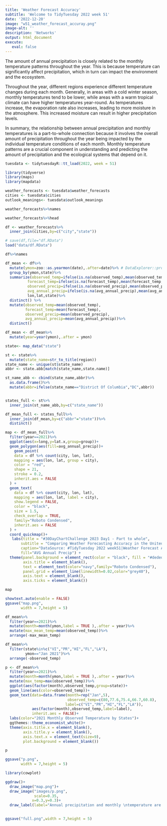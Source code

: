 ```yaml
---
title: 'Weather Forecast Accuracy'
subtitle: 'Welcome to TidyTuesday 2022 week 51'
date: '2022-12-20'
image: "w51_weather_forecast_accuray.png"
image-alt: ''
description: 'Networks'
output: html_document
execute: 
   eval: false
---
```





The amount of annual precipitation is closely related to the monthly temperature patterns throughout the year. This is because temperature can significantly affect precipitation, which in turn can impact the environment and the ecosystem.

Throughout the year, different regions experience different temperature changes during each month. Generally, in areas with a cold winter season, monthly temperatures tend to be lower, while areas with a warm tropical climate can have higher temperatures year-round. As temperatures increase, the evaporation rate also increases, leading to more moisture in the atmosphere. This increased moisture can result in higher precipitation levels.

In summary, the relationship between annual precipitation and monthly temperatures is a part-to-whole connection because it involves the overall amount of precipitation throughout the year being impacted by the individual temperature conditions of each month. Monthly temperature patterns are a crucial component in understanding and predicting the amount of precipitation and the ecological systems that depend on it.

```r
tuesdata <- tidytuesdayR::tt_load(2022, week = 51)
```

```r
library(tidyverse)
library(maps)
library(mapdata)
```

```r
weather_forecasts <- tuesdata$weather_forecasts
cities <- tuesdata$cities
outlook_meanings<- tuesdata$outlook_meanings
```

```r
weather_forecasts%>%names
```

```r
weather_forecasts%>%head
```

```r
df <- weather_forecasts%>%
  inner_join(cities,by=c("city","state"))
```

```r
# save(df,file="df.RData")
load("data/df.RData")

df%>%names
```

```r
df_mean <- df%>%
  mutate(ymon=zoo::as.yearmon(date),.after=date)%>% # DataExplorer::profile_missing()
  group_by(ymon,state)%>%
  summarize(observed_temp=ifelse(is.na(observed_temp),mean(observed_temp,na.rm = TRUE),observed_temp),
          forecast_temp=ifelse(is.na(forecast_temp),mean(forecast_temp,na.rm = TRUE),forecast_temp),
          observed_precip=ifelse(is.na(observed_precip),mean(observed_precip,na.rm = TRUE),observed_precip),
          avg_annual_precip=ifelse(is.na(avg_annual_precip),mean(avg_annual_precip,na.rm = TRUE),avg_annual_precip),
          lon,lat,state)%>%
  distinct() %>%
  mutate(observed_temp=mean(observed_temp),
         forecast_temp=mean(forecast_temp),
         observed_precip=mean(observed_precip),
         avg_annual_precip=mean(avg_annual_precip))%>%
  distinct() 

df_mean <- df_mean%>%
  mutate(year=year(ymon),.after = ymon)
```

```r
state<- map_data("state")

st <- state%>%
  mutate(state_name=str_to_title(region))
state_name <- unique(st$state_name)
abbr <- state.abb[match(state_name,state.name)]

st_name_abb <- cbind(state_name,abbr)%>%
  as.data.frame()%>%
  mutate(abbr=ifelse(state_name=="District Of Columbia","DC",abbr))


states_full <- st%>%
  inner_join(st_name_abb,by=c("state_name"))
```

```r
df_mean_full <- states_full%>%
  inner_join(df_mean,by=c("abbr"="state"))%>%
  distinct()
```

```r
map <- df_mean_full%>%
  filter(year==2021)%>%
  ggplot(aes(x=long,y=lat.x,group=group))+
  geom_polygon(aes(fill=avg_annual_precip))+
    geom_point(
    data = df %>% count(city, lon, lat),
    mapping = aes(lon, lat, group = city),
    color = "red",
    shape = 21,
    stroke = 0.2,
    inherit.aes = FALSE
  ) +
  geom_text(
    data = df %>% count(city, lon, lat),
    mapping = aes(lon, lat, label = city),
    show.legend = FALSE,
    color = "black",
    size = 1.5,
    check_overlap = TRUE,
    family="Roboto Condensed",
    inherit.aes = FALSE
  ) +
  coord_quickmap()+
   labs(title = "#30DayChartChallenge 2023 Day1 - Part to whole",
       subtitle = "Comparing Weather Forecasting Accuracy in the United States",
       caption="DataSource: #TidyTuesday 2022 week51|Weather Forecast Accuracy\nDataViz: Federica Gazzelloni #30DayChartChallenge 2023 Day1",
       fill="AVG Annual Precip") +
  theme(panel.background = element_rect(color = "black", fill = "#dedede"),
        axis.title = element_blank(),
        text = element_text(color="navy",family="Roboto Condensed"),
        panel.grid = element_line(linewidth=0.02,color="grey40"),
        axis.text = element_blank(),
        axis.ticks = element_blank())

map
```

```r
showtext.auto(enable = FALSE)
ggsave("map.png",
       width = 7,height = 5)
```

```r
df_mean%>%
  filter(year==2021)%>%
  mutate(month=month(ymon,label = TRUE ),.after = year)%>%
  mutate(max_mean_temp=mean(observed_temp))%>%
  arrange(-max_mean_temp)
```

```r
df_mean%>%
  filter(state%in%c("VI","PR","HI","FL","LA"),
         ymon=="Jan 2021")%>%
  arrange(-observed_temp)
```

```r
p <- df_mean%>%
  filter(year==2021)%>%
  mutate(month=month(ymon,label = TRUE ),.after = year)%>%
  mutate(max_temp=max(observed_temp))%>%
  ggplot(aes(factor(month),observed_temp,group=state))+
  geom_line(aes(color=observed_temp))+
  geom_text(data=data.frame(month=rep("Jan",5),
                            observed_temp=c(80,77.6,75.4,66.7,60.8),
                           label=c("VI","PR","HI","FL","LA")),
            aes(factor(month),observed_temp,label=label),
            inherit.aes = FALSE)+
  labs(color="2021 Monthly Observed Temperature by States")+
  ggthemes::theme_economist_white()+
  theme(axis.title.x = element_blank(),
        axis.title.y = element_blank(),
        axis.text.x = element_text(size=9),
        plot.background = element_blank())

p
```

```r
ggsave("p.png",
       width = 7,height = 5)
```



```r
library(cowplot)

ggdraw()+
  draw_image("map.png")+
  draw_image("images/p.png",
             scale=0.35,
            x=0.3,y=0.3)+
  draw_label(label="Annual precipitation and monthly \ntemperature are parts of the climate system. Higher annual \nprecipitation tends to result in lower monthly temperatures \nas more water in the air can lead to increased cloud cover \nand less sunlight reaching the ground. Conversely, lower \nannual precipitation usually means higher monthly \ntemperatures as there is less water in the air to absorb and \nreflect sunlight.",x=0.15,y=.55,size=5,fontfamily = "Roboto Condensed")
  
```

```r
ggsave("full.png",width = 7,height = 5)
```
